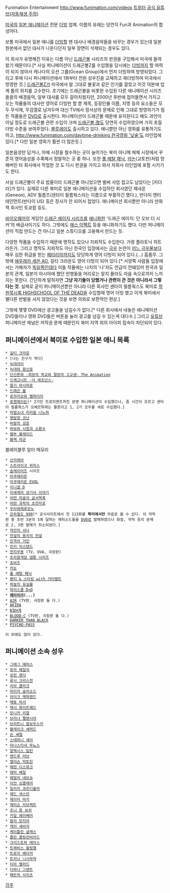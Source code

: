 Funimation Entertainment
[[http://www.funimation.com/videos]]
[https://twitter.com/#!/FUNimation 트위터]
[http://www.youtube.com/user/FUNimation/featured 공식 유튜브(자동재생 주의)]

[[미국]]의 [[일본 애니메이션]] 전문 [[더빙]] 업체. 이름의 유래는 당연히 Fun과 Animation의 합성어다.

보통 미국에서 일본 애니를 [[더빙]]할 땐 대사나 배경음악들을 바꾸는 경우가 있는데 일본 원본에서 없던 대사가 나온다던지 일부 장면이 삭제되는 경우도 있다.

이 회사가 유명해진 이유는 다름 아닌 [[드래곤볼]] 시리즈의 판권을 구입해서 미국에 들여왔기 때문이다.[* 사실 퍼니메이션이 드래곤볼Z를 수입했을 당시에는 [[더빙]]까지 할 여력이 되지 않아서 캐나다의 오션 그룹(Ocean Group)에서 먼저 더빙하여 방영되었다. 그리고 후에 다시 퍼니메이션에서 1화부터 전원 성우진을 교체하고 재더빙하여 미국에서 방영한 것.] [[드래곤볼Z]]가 미국에서 말 그대로 불꽃과 같은 인기를 끌었고 이것 덕분에 업계 톱의 위치를 고수한다. 초기에는 드래곤볼을 비롯한 수입된 다른 애니메이션 시리즈들을의 배경음악, 일부 대사를 모두 갈아치웠지만, 2000년 후반에 접어들면서 가지고 오는 작품들의 대사만 영어로 더빙만 할 뿐 제목, 등장인물 이름, 지명 등의 요소들은 모두 무삭제, 무검열로 남겨두며 대신 TV에서 정서상의 문제로 인해 그대로 방영하기가 힘든 작품들은 [[DVD]]로 출시한다. 퍼니메이션이 드래곤볼 때문에 유지된다고 해도 과언이 아닐 정도로 드래곤볼 관련 수입이 크며 [[드래곤볼 改]]도 당연히 수입하였으며 가히 초월더빙 수준을 보여주었다. [[블루레이]]도 출시하고 있다. 애니뿐만 아닌 영화를 유통하기도 하고, [[http://www.funimation.com/daytime-drinking 한국영화 '낮술']]도 라인업에 있다.[* 다만 일본 영화가 훨씬 더 많은듯.]

일본음성만 담거나, 아예 시장을 철수하는 곳이 늘어가는 북미 아니메 매체 시장에서 꾸준히 영어음성을 수록해서 정발하는 곳 중 하나. 또한 [[풀 메탈 패닉]], [[카논(게임)|카논]](교토판)처럼 망해버린 타 회사에서 작업한 것 도 다시 판권을 가지고 와서 자회사 라인업에 포함 시키기도 한다.

사실 드래곤볼이 주요 밥줄이라 드래곤볼 아니었으면 벌써 사업 접고도 남았다는 [카더라]가 있다. 실제로 다른 북미로 일본 애니메이션을 수입하던 회사였던 제네온(Geneon), ADV 필름즈(센타이 필름웍스라는 이름으로 부활하긴 했다.), 반다이 엔터테인먼트(반다이 US) 등은 장사가 안 되어서 접었다. 애니메이션 회사뿐만 아니라 만화책 회사인 토쿄팝 등도.

[[바이오웨어]]의 게임인 [[드래곤 에이지 시리즈]]를 [[애니화]]한 '드래곤 에이지: 던 오브 더 시커'의 배급사이기도 하다. 그밖에도 [[매스 이펙트]] 등을 애니화하기도 했다. 다만 퍼니메이션이 직접 만드는 건 아니고 일본 스튜디오를 고용해서 만드는 듯.

다양한 작품을 수입하기 때문에 명작도 있으나 지뢰작도 수입한다. 가령 플라토닉 하트라든가. 그리고 명작도 지뢰작도 아닌 한국인 입장에서는 [[극우]] 논란이 [[극우 미디어물|어느 극우물보다]] 매우 심한 취급을 받는 [[헤타리아]]까지도 당당하게 영어 더빙이 되어 있다.(...) 흠좀무. 그밖에 [[에우레카 세븐 AO]], 길티 크라운도 영어 더빙이 되어 있다.[* 서양쪽 사람들 입장에서는 가해자가 [[독일]]쪽인데다 이들 작품에는 나치의 '나'자도 언급이 안돼있어 한국과 일본의 관계, 일본이 아시아에 했던 만행들을 머리로는 알지 몰라도 마음 속으로까지 느끼지는 못한다. 간단하게 말하자면 '''그냥 자기들이 당했거나 관련이 큰 것은 아니라서 그렇다는 것'''. 실제로 굳이 퍼니메이션뿐만 아니라 다른 회사인 센타이 필름웍스도 북미로 [[학원묵시록 HIGHSCHOOL OF THE DEAD]]을 수입할때 영어 더빙 했고 이게 북미에서 별다른 반발을 사지 않았다는 것을 보면 의외로 보편적인 현상.]

그밖에 몇몇 DVD에선 광고들을 넘길수가 없다.[* 다른 회사에서 내놓은 애니메이션 DVD들이나 영화 DVD들은 버튼을 눌러 광고를 넘길 수 있는게 대다수.] 그리고 [[유튜브]] 퍼니메이션 채널은 저작권 문제 때문인지 북미 지역 외의 아이피 접속이 차단되어 있다.

== 퍼니메이션에서 북미로 수입한 일본 애니 목록 ==
 * [[길티 크라운]]
 * [나는 친구가 적다]
 * [[늑대아이]]
 * [[늑대와 향신료]]
 * [[단간론파 -희망의 학교와 절망의 고교생- The Animation]]
 * [[드래고너트 -더 레조넌스-]]
 * [[딸기 마시마로]]
 * [[드래곤 볼]]
 * [[로자리오와 뱀파이어]]
 * [[로젠메이든]][* 2기인 트로이멘트까진 분명 퍼니메이션이 수입했으나, 좀 시간이 흐르고 센타이 필름웍스가 오베르튀레는 물론이고 1, 2기 모두를 새로 수입했다.]
 * [[마법소녀 리리컬 나노하]]
 * [[명탐정 코난]]
 * [[바람의 성흔]]
 * [[바보와 시험과 소환수]]
 * [[뱀부 블레이드]]
 * [[블랙 라군]]
블레이블루 알터 메모리
 * [[산카레아]]
 * [[스트라이크 위치스]]
 * [[슬레이어즈]] 시리즈
 * [[아쿠에리온]]
 * [[아쿠에리온 EVOL]]
 * [[이니셜 D]]
 * [[이세계의 성기사 이야기]]
 * [[어떤 마술의 금서목록]]
 * [[어떤 과학의 초전자포]]
 * [[우타와레루모노]]
 * [[은하철도 999]][* 공식사이트에서 전 113화를 '''북미에서만''' 무료로 볼 수 있다. 이 자막판 중 초반 3분의 1에 달하는 에피소드들을 [[DVD]]로 발매하였으나 화질, 자막 등의 문제로 2, 3편 발매가 취소되었다.]
 * [[작안의 샤나]]
 * [[전설의 용자의 전설]]
 * [[진격의 거인]]
 * [[진키 시리즈|진키 익스텐드]]
 * [[천지무용]] (TV, OVA, 극장판)
 * [[초차원게임 넵튠 시리즈]]
 * [[쵸비츠]]
 * [[카논]]
 * [[풀 메탈 패닉]]
 * [[팬티 & 스타킹 with 가터벨트]]
 * [[하늘의 유실물]]
 * [[하이스쿨 D×D]]
 * '''[[헤타리아]](...)'''
 * [[AIR]] (TV판, 극장판 둘 다.)
 * [[AKIRA]]
 * [[B형H계]]
 * [[BLOOD-C]] (TV판, 극장판 둘 다.)
 * [[DARKER THAN BLACK]]
 * [[PSYCHO-PASS]]

 이 외에도 많이 있다.

== 퍼니메이션 소속 성우 ==
 * [[그레그 에어스]]
 * [[로라 베일리]]
 * [[로런 랜다]]
 * [[루시 크리스천]]
 * [[리아 클라크]]
 * [[마이카 솔러소드]]
 * [[마이크 맥파랜드]]
 * [[매튜 머서]]
 * [[맥시 화이트헤드]]
 * [[모니카 리얼]]
 * [[브리나 펠렌시아]]
 * [[브리트니 칼보우스키]]
 * [[블레이크 셰퍼드]]
 * [[숀 셰멀]]
 * [[스테파니 셰이]]
 * [[아나스타샤 무뇨스]]
 * [[알렉시스 팁턴]]
 * [[앤드루 러브]]
 * [[앨리슨 빅토린]]
 * [[에런 디스뮤크]]
 * [[에릭 베일]]
 * [[에밀리 네브슈]]
 * [[이언 싱클레어]]
 * [[일리치 과르디올라]]
 * [[재드 색스턴]]
 * [[제이미 마키]]
 * [[제이슨 리브렉트]]
 * [[조니 용 보쉬]]
 * [[카일 에이베어]]
 * [[칼리 모지어]]
 * [[캐리 새비지]]
 * [[케이틀린 글래스]]
 * [[콜린 클링컨비어드]]
 * [[크리스토퍼 에어스]]
 * [[트래비스 윌링햄]]
 * [[트로이 베이커]]
 * [[트리나 니시무라]]
 * [[티아 밸러드]]
 * [[티파니 그랜트]]
 * [[패트릭 사이츠]]

[[각주]]
